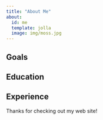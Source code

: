 ```yaml
---
title: "About Me"
about:
  id: me
  template: jolla
  image: img/moss.jpg
---
```


:::{#me}

## Goals

## Education

## Experience

:::

Thanks for checking out my web site!
